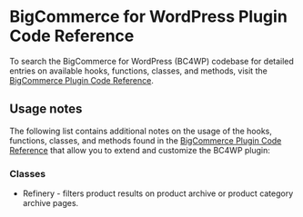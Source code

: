 # BigCommerce for WordPress Plugin Code Reference

To search the BigCommerce for WordPress (BC4WP) codebase for detailed entries on available hooks, functions, classes, and methods, visit the [BigCommerce Plugin Code Reference](https://bc-wordpress-reference.vercel.app/).

## Usage notes

The following list contains additional notes on the usage of the hooks, functions, classes, and methods found in the [BigCommerce Plugin Code Reference](https://bc-wordpress-reference.vercel.app/) that allow you to extend and customize the BC4WP plugin:

### Classes

  - Refinery - filters product results on product archive or product category archive pages.
